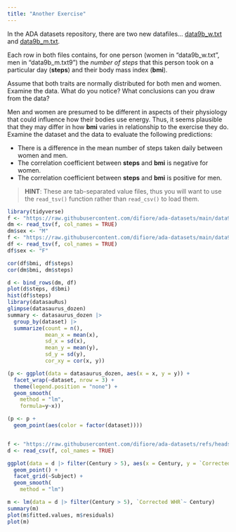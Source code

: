 ---
title: "Another Exercise"
---

In the ADA datasets repository, there are two new datafiles... [data9b_w.txt](https://raw.githubusercontent.com/difiore/ada-datasets/main/data9b_w.txt) and [data9b_m.txt](https://raw.githubusercontent.com/difiore/ada-datasets/main/data9b_m.txt).

Each row in both files contains, for one person (women in "data9b_w.txt", men in "data9b_m.txt9") the *number of steps* that this person took on a particular day (**steps**) and their body mass index (**bmi**).

Assume that both traits are normally distributed for both men and women. Examine the data. What do you notice? What conclusions can you draw from the data?

Men and women are presumed to be different in aspects of their physiology that could influence how their bodies use energy. Thus, it seems plausible that they may differ in how **bmi** varies in relationship to the exercise they do. Examine the dataset and the data to evaluate the following predictions:

- There is a difference in the mean number of steps taken daily between women and men.
- The correlation coefficient between **steps** and **bmi** is negative for women.
- The correlation coefficient between **steps** and **bmi** is positive for men.

> **HINT**: These are tab-separated value files, thus you will want to use the `read_tsv()` function rather than `read_csv()` to load them.

```{r}
library(tidyverse)
f <- "https://raw.githubusercontent.com/difiore/ada-datasets/main/data9b_m.txt"
dm <- read_tsv(f, col_names = TRUE)
dm$sex <- "M"
f <- "https://raw.githubusercontent.com/difiore/ada-datasets/main/data9b_w.txt"
df <- read_tsv(f, col_names = TRUE)
df$sex <- "F"

cor(df$bmi, df$steps)
cor(dm$bmi, dm$steps)

d <- bind_rows(dm, df)
plot(d$steps, d$bmi)
hist(df$steps)
library(datasauRus)
glimpse(datasaurus_dozen)
summary <- datasaurus_dozen |>
  group_by(dataset) |>
  summarize(count = n(),
            mean_x = mean(x),
            sd_x = sd(x),
            mean_y = mean(y),
            sd_y = sd(y),
            cor_xy = cor(x, y))

(p <- ggplot(data = datasaurus_dozen, aes(x = x, y = y)) +
  facet_wrap(~dataset, nrow = 3) +
  theme(legend.position = "none") +
  geom_smooth(
    method = "lm",
    formula=y~x))

(p <- p +
  geom_point(aes(color = factor(dataset))))


f <- "https://raw.githubusercontent.com/difiore/ada-datasets/refs/heads/main/BovetAndRaymondData.csv"
d <- read_csv(f, col_names = TRUE)

ggplot(data = d |> filter(Century > 5), aes(x = Century, y = `Corrected WHR`)) +
  geom_point() +
  facet_grid(~Subject) +
  geom_smooth(
    method = "lm")

m <- lm(data = d |> filter(Century > 5), `Corrected WHR`~ Century)
summary(m)
plot(m$fitted.values, m$residuals)
plot(m)
```
